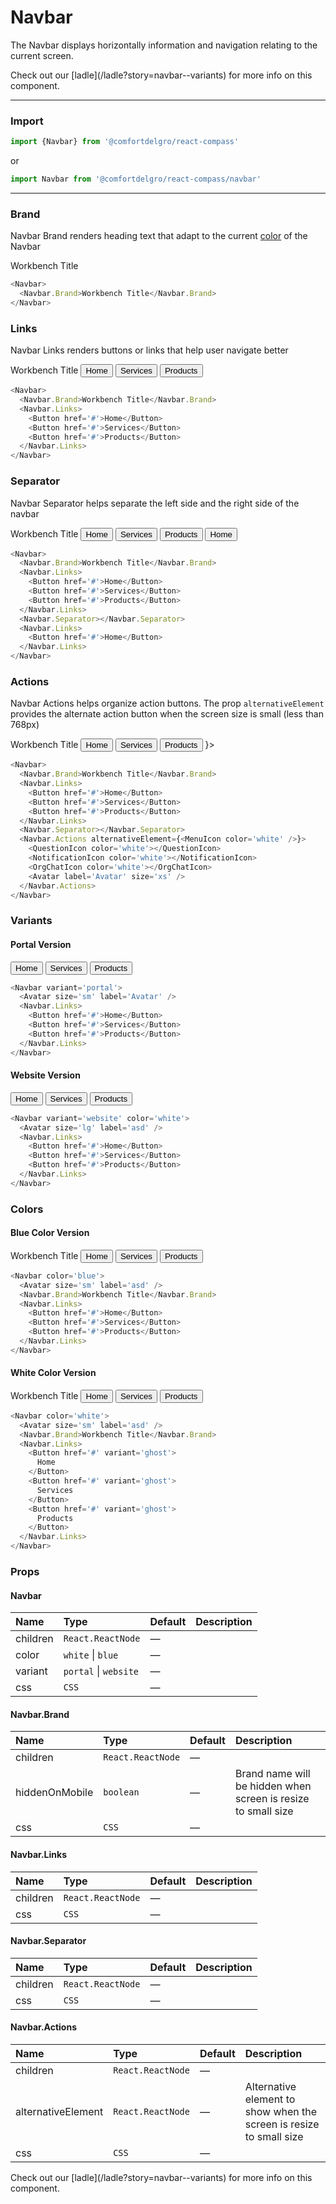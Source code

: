 
# Navbar

The Navbar displays horizontally information and navigation relating to the current screen.

<Callout>
  Check out our [ladle](/ladle?story=navbar--variants) for more info on this
  component.
</Callout>

---

### Import

```js
import {Navbar} from '@comfortdelgro/react-compass'
```

or

```js
import Navbar from '@comfortdelgro/react-compass/navbar'
```

---

### Brand

Navbar Brand renders heading text that adapt to the current [color](#colors) of the Navbar

<section className={styles.componentShowcaseContainer}>
  <Navbar>
    <Navbar.Brand>Workbench Title</Navbar.Brand>
  </Navbar>
</section>

```js
<Navbar>
  <Navbar.Brand>Workbench Title</Navbar.Brand>
</Navbar>
```

### Links

Navbar Links renders buttons or links that help user navigate better

<section className={styles.componentShowcaseContainer}>
  <Navbar>
    <Navbar.Brand>Workbench Title</Navbar.Brand>
    <Navbar.Links>
      <Button href='#'>Home</Button>
      <Button href='#'>Services</Button>
      <Button href='#'>Products</Button>
    </Navbar.Links>
  </Navbar>
</section>

```js
<Navbar>
  <Navbar.Brand>Workbench Title</Navbar.Brand>
  <Navbar.Links>
    <Button href='#'>Home</Button>
    <Button href='#'>Services</Button>
    <Button href='#'>Products</Button>
  </Navbar.Links>
</Navbar>
```

### Separator

Navbar Separator helps separate the left side and the right side of the navbar

<section className={styles.componentShowcaseContainer}>
  <Navbar>
    <Navbar.Brand>Workbench Title</Navbar.Brand>
    <Navbar.Links>
      <Button href='#'>Home</Button>
      <Button href='#'>Services</Button>
      <Button href='#'>Products</Button>
    </Navbar.Links>
    <Navbar.Separator></Navbar.Separator>
    <Navbar.Links>
      <Button href='#'>Home</Button>
    </Navbar.Links>
  </Navbar>
</section>

```js
<Navbar>
  <Navbar.Brand>Workbench Title</Navbar.Brand>
  <Navbar.Links>
    <Button href='#'>Home</Button>
    <Button href='#'>Services</Button>
    <Button href='#'>Products</Button>
  </Navbar.Links>
  <Navbar.Separator></Navbar.Separator>
  <Navbar.Links>
    <Button href='#'>Home</Button>
  </Navbar.Links>
</Navbar>
```

### Actions

Navbar Actions helps organize action buttons. The prop `alternativeElement` provides the alternate action button when the screen size is small (less than 768px)

<section className={styles.componentShowcaseContainer}>
  <Navbar>
    <Navbar.Brand>Workbench Title</Navbar.Brand>
    <Navbar.Links>
      <Button href='#'>Home</Button>
      <Button href='#'>Services</Button>
      <Button href='#'>Products</Button>
    </Navbar.Links>
    <Navbar.Separator></Navbar.Separator>
    <Navbar.Actions alternativeElement={<MenuIcon color='white' />}>
      <QuestionIcon color='white'></QuestionIcon>
      <NotificationIcon color='white'></NotificationIcon>
      <OrgChatIcon color='white'></OrgChatIcon>
      <Avatar label='Avatar' size='xs' />
    </Navbar.Actions>
  </Navbar>
</section>

```js
<Navbar>
  <Navbar.Brand>Workbench Title</Navbar.Brand>
  <Navbar.Links>
    <Button href='#'>Home</Button>
    <Button href='#'>Services</Button>
    <Button href='#'>Products</Button>
  </Navbar.Links>
  <Navbar.Separator></Navbar.Separator>
  <Navbar.Actions alternativeElement={<MenuIcon color='white' />}>
    <QuestionIcon color='white'></QuestionIcon>
    <NotificationIcon color='white'></NotificationIcon>
    <OrgChatIcon color='white'></OrgChatIcon>
    <Avatar label='Avatar' size='xs' />
  </Navbar.Actions>
</Navbar>
```

### Variants

#### Portal Version

<section className={styles.componentShowcaseContainer}>
  <Navbar variant='portal'>
    <Avatar size='sm' label='Avatar' />
    <Navbar.Links>
      <Button href='#'>Home</Button>
      <Button href='#'>Services</Button>
      <Button href='#'>Products</Button>
    </Navbar.Links>
  </Navbar>
</section>

```js
<Navbar variant='portal'>
  <Avatar size='sm' label='Avatar' />
  <Navbar.Links>
    <Button href='#'>Home</Button>
    <Button href='#'>Services</Button>
    <Button href='#'>Products</Button>
  </Navbar.Links>
</Navbar>
```

#### Website Version

<section className={styles.componentShowcaseContainer}>
  <Navbar variant='website' color='white'>
    <Workbench width={'40px'} height={'40px'} />
    <Navbar.Links>
      <Button href='#' variant='ghost'>
        Home
      </Button>
      <Button href='#' variant='ghost'>
        Services
      </Button>
      <Button href='#' variant='ghost'>
        Products
      </Button>
    </Navbar.Links>
  </Navbar>
</section>

```js
<Navbar variant='website' color='white'>
  <Avatar size='lg' label='asd' />
  <Navbar.Links>
    <Button href='#'>Home</Button>
    <Button href='#'>Services</Button>
    <Button href='#'>Products</Button>
  </Navbar.Links>
</Navbar>
```

### Colors

#### Blue Color Version

<section className={styles.componentShowcaseContainer}>
  <Navbar color='blue'>
    <Avatar size='sm' label='asd' />
    <Navbar.Brand>Workbench Title</Navbar.Brand>
    <Navbar.Links>
      <Button href='#'>Home</Button>
      <Button href='#'>Services</Button>
      <Button href='#'>Products</Button>
    </Navbar.Links>
  </Navbar>
</section>

```js
<Navbar color='blue'>
  <Avatar size='sm' label='asd' />
  <Navbar.Brand>Workbench Title</Navbar.Brand>
  <Navbar.Links>
    <Button href='#'>Home</Button>
    <Button href='#'>Services</Button>
    <Button href='#'>Products</Button>
  </Navbar.Links>
</Navbar>
```

#### White Color Version

<section className={styles.componentShowcaseContainer}>
  <Navbar color='white'>
    <Avatar size='sm' label='asd' />
    <Navbar.Brand>Workbench Title</Navbar.Brand>
    <Navbar.Links>
      <Button href='#' variant='ghost'>
        Home
      </Button>
      <Button href='#' variant='ghost'>
        Services
      </Button>
      <Button href='#' variant='ghost'>
        Products
      </Button>
    </Navbar.Links>
  </Navbar>
</section>

```js
<Navbar color='white'>
  <Avatar size='sm' label='asd' />
  <Navbar.Brand>Workbench Title</Navbar.Brand>
  <Navbar.Links>
    <Button href='#' variant='ghost'>
      Home
    </Button>
    <Button href='#' variant='ghost'>
      Services
    </Button>
    <Button href='#' variant='ghost'>
      Products
    </Button>
  </Navbar.Links>
</Navbar>
```

### Props

#### Navbar

| Name     | Type                  | Default | Description |
| :------- | :-------------------- | :------ | :---------- |
| children | `React.ReactNode`     | —       |             |
| color    | `white` \| `blue`     | —       |             |
| variant  | `portal` \| `website` | —       |             |
| css      | `CSS`                 | —       |             |

#### Navbar.Brand

| Name           | Type              | Default | Description                                                   |
| :------------- | :---------------- | :------ | :------------------------------------------------------------ |
| children       | `React.ReactNode` | —       |                                                               |
| hiddenOnMobile | `boolean`         | —       | Brand name will be hidden when screen is resize to small size |
| css            | `CSS`             | —       |                                                               |

#### Navbar.Links

| Name     | Type              | Default | Description |
| :------- | :---------------- | :------ | :---------- |
| children | `React.ReactNode` | —       |             |
| css      | `CSS`             | —       |             |

#### Navbar.Separator

| Name     | Type              | Default | Description |
| :------- | :---------------- | :------ | :---------- |
| children | `React.ReactNode` | —       |             |
| css      | `CSS`             | —       |             |

#### Navbar.Actions

| Name               | Type              | Default | Description                                                         |
| :----------------- | :---------------- | :------ | :------------------------------------------------------------------ |
| children           | `React.ReactNode` | —       |                                                                     |
| alternativeElement | `React.ReactNode` | —       | Alternative element to show when the screen is resize to small size |
| css                | `CSS`             | —       |                                                                     |

<Callout>
  Check out our [ladle](/ladle?story=navbar--variants) for more info on this
  component.
</Callout>

